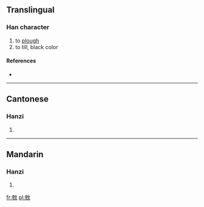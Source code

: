 ==Translingual==

===Han character===
{{Han char|rn=14|rad=冖|as=13|sn=15|four=|canj=戈竹中月山 (IHLBU)}}

# to [[plough]]
# to till, black color

====References====
* {{Han ref|kx=0131.080|hdz=10389.160|uh=34C4|ud=13508}}

----

==Cantonese==

===Hanzi===
{{yue-hanzi|jyut=|y=jaam3, saam2}}

# {{defn|lang=yue|sort=冖13}}

----

==Mandarin==

===Hanzi===
{{cmn-hanzi|pin=[[zhèn]] ([[zhen4]])|wg=chen<sup>4</sup>}}

# {{defn|lang=cmn|sort=冖13}}

[[fr:㓄]]
[[pl:㓄]]